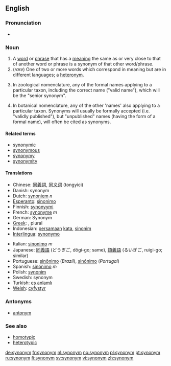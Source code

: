 {{wikipedia}}
==English==

===Pronunciation===
*{{audio|en-us-synonym.ogg|Audio (US)}}

===Noun===
{{en-noun}}

# A [[word]] or [[phrase]] that has a [[meaning]] the same as or very close to that of another word or phrase is a synonym of that other word/phrase. <!-- encyclopedic info snipped: A given word may have between [[zero]] and multiple synonyms. The opposite (or antonym) of a synonym is an [[antonym]].-->
# (''rare'') One of two or more words which correspond in meaning but are in different languages; a [[heteronym]].
#{{zoology}} In zoological nomenclature, any of the formal names applying to a particular taxon, including the correct name ("valid name"), which will be the "senior synonym". 
#{{botany}} In botanical nomenclature, any of the other 'names' also applying to a particular taxon. Synonyms will usually be formally accepted (i.e. "validly published"), but "unpublished" names (having the form of a formal name), will often be cited as synonyms.

====Related terms====
*[[synonymic]]
*[[synonymous]]
*[[synonymy]]
*[[synonymity]]

====Translations====
{{top}}
*Chinese: [[同義詞]], [[同义词]] (tongyici)
*Danish: synonym
*Dutch: [[synoniem]] ''n''
*[[Esperanto]]: [[sinonimo]]
*Finnish: [[synonyymi]]
*French: [[synonyme]] ''m''
*German: Synonym
*[[Greek]]: '''{{Polytonic|συνώνυμον}}''', plural '''{{Polytonic|συνώνυμα}}'''
*Indonesian: [[sama|persamaan]] [[kata]], [[sinonim]]
*[[Interlingua]]: [[synonymo]]
{{mid}}
*Italian: [[sinonimo]] ''m''
*Japanese: [[同義語]] (どうぎご, dôgi-go; same), [[類義語]] (るいぎご, ruigi-go; similar)
*Portuguese: [[sinônimo]] (''Brazil''), [[sinónimo]] (''Portugal'')
*Spanish: [[sinónimo]] ''m''
*Polish: [[synonim]] {{m}}
*Swedish: synonym
*Turkish: [[eş anlamlı]]
*[[Welsh]]: [[cyfystyr]]
{{bottom}}

===Antonyms===
*[[antonym]]

===See also===
*[[homotypic]]
*[[heterotypic]]

[[de:synonym]]
[[fr:synonym]]
[[nl:synonym]]
[[no:synonym]]
[[pl:synonym]]
[[pt:synonym]]
[[ru:synonym]]
[[fi:synonym]]
[[sv:synonym]]
[[vi:synonym]]
[[zh:synonym]]